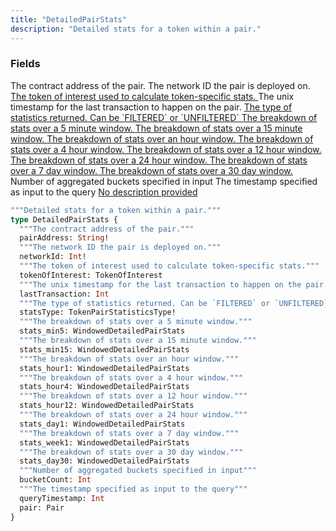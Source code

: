 ```yaml
---
title: "DetailedPairStats"
description: "Detailed stats for a token within a pair."
---
```


### Fields

<ResponseField name="pairAddress" type="String!" required>
  The contract address of the pair.
</ResponseField>

<ResponseField name="networkId" type="Int!" required>
  The network ID the pair is deployed on.
</ResponseField>

<a href="/api-reference/types/tokenofinterest">
  <ResponseField name="tokenOfInterest" type="TokenOfInterest">
    The token of interest used to calculate token-specific stats.
  </ResponseField>
</a>

<ResponseField name="lastTransaction" type="Int">
  The unix timestamp for the last transaction to happen on the pair.
</ResponseField>

<a href="/api-reference/types/tokenpairstatisticstype">
  <ResponseField name="statsType" type="TokenPairStatisticsType!" required>
    The type of statistics returned. Can be `FILTERED` or `UNFILTERED`
  </ResponseField>
</a>

<a href="/api-reference/types/windoweddetailedpairstats">
  <ResponseField name="stats_min5" type="WindowedDetailedPairStats">
    The breakdown of stats over a 5 minute window.
  </ResponseField>
</a>

<a href="/api-reference/types/windoweddetailedpairstats">
  <ResponseField name="stats_min15" type="WindowedDetailedPairStats">
    The breakdown of stats over a 15 minute window.
  </ResponseField>
</a>

<a href="/api-reference/types/windoweddetailedpairstats">
  <ResponseField name="stats_hour1" type="WindowedDetailedPairStats">
    The breakdown of stats over an hour window.
  </ResponseField>
</a>

<a href="/api-reference/types/windoweddetailedpairstats">
  <ResponseField name="stats_hour4" type="WindowedDetailedPairStats">
    The breakdown of stats over a 4 hour window.
  </ResponseField>
</a>

<a href="/api-reference/types/windoweddetailedpairstats">
  <ResponseField name="stats_hour12" type="WindowedDetailedPairStats">
    The breakdown of stats over a 12 hour window.
  </ResponseField>
</a>

<a href="/api-reference/types/windoweddetailedpairstats">
  <ResponseField name="stats_day1" type="WindowedDetailedPairStats">
    The breakdown of stats over a 24 hour window.
  </ResponseField>
</a>

<a href="/api-reference/types/windoweddetailedpairstats">
  <ResponseField name="stats_week1" type="WindowedDetailedPairStats">
    The breakdown of stats over a 7 day window.
  </ResponseField>
</a>

<a href="/api-reference/types/windoweddetailedpairstats">
  <ResponseField name="stats_day30" type="WindowedDetailedPairStats">
    The breakdown of stats over a 30 day window.
  </ResponseField>
</a>

<ResponseField name="bucketCount" type="Int">
  Number of aggregated buckets specified in input
</ResponseField>

<ResponseField name="queryTimestamp" type="Int">
  The timestamp specified as input to the query
</ResponseField>

<a href="/api-reference/types/pair">
  <ResponseField name="pair" type="Pair">
    No description provided
  </ResponseField>
</a>


```graphql DetailedPairStats
"""Detailed stats for a token within a pair."""
type DetailedPairStats {
  """The contract address of the pair."""
  pairAddress: String!
  """The network ID the pair is deployed on."""
  networkId: Int!
  """The token of interest used to calculate token-specific stats."""
  tokenOfInterest: TokenOfInterest
  """The unix timestamp for the last transaction to happen on the pair."""
  lastTransaction: Int
  """The type of statistics returned. Can be `FILTERED` or `UNFILTERED`"""
  statsType: TokenPairStatisticsType!
  """The breakdown of stats over a 5 minute window."""
  stats_min5: WindowedDetailedPairStats
  """The breakdown of stats over a 15 minute window."""
  stats_min15: WindowedDetailedPairStats
  """The breakdown of stats over an hour window."""
  stats_hour1: WindowedDetailedPairStats
  """The breakdown of stats over a 4 hour window."""
  stats_hour4: WindowedDetailedPairStats
  """The breakdown of stats over a 12 hour window."""
  stats_hour12: WindowedDetailedPairStats
  """The breakdown of stats over a 24 hour window."""
  stats_day1: WindowedDetailedPairStats
  """The breakdown of stats over a 7 day window."""
  stats_week1: WindowedDetailedPairStats
  """The breakdown of stats over a 30 day window."""
  stats_day30: WindowedDetailedPairStats
  """Number of aggregated buckets specified in input"""
  bucketCount: Int
  """The timestamp specified as input to the query"""
  queryTimestamp: Int
  pair: Pair
}
```
